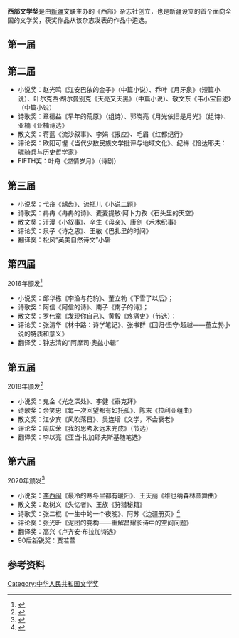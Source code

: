 {{Refimprove|time=2021-04-10T11:29:27+00:00}}
'''西部文学奖'''是由[[新疆|新疆]]文联主办的《西部》杂志社创立，也是新疆设立的首个面向全国的文学奖，获奖作品从该杂志发表的作品中遴选。

== 第一届 ==

== 第二届 ==
*小说奖：赵光鸣《江安巴依的金子》（中篇小说）、乔叶《月牙泉》（短篇小说）、叶尔克西·胡尔曼别克《天亮又天黑》（中篇小说）、敬文东《韦小宝自述》（中篇小说）
*诗歌奖：章德益《早年的荒原》（组诗）、郭晓亮《月光依旧是月光》（组诗）、亚楠《亚楠诗选》
*散文奖：蒋蓝《流沙叙事》、李娟《报应》、毛眉《红都纪行》
*评论奖：欧阳可惺《当代少数民族文学批评与地域文化》、纪梅《恰达耶夫：骠骑兵与历史哲学家》
*FIFTH奖：叶舟《燃情岁月》（诗剧）

== 第三届 ==
*小说奖：弋舟《龋齿》、流瓶儿《小说二题》
*诗歌奖：冉冉《冉冉的诗》、麦麦提敏·阿卜力孜《石头里的天空》
*散文奖：汗漫《小叙事》、辛生《母亲》、康剑《禾木纪事》
*评论奖：泉子《诗之思》、王敏《巴扎里的时间》
*翻译奖：松风“英美自然诗文”小辑

== 第四届 ==
2016年颁发<ref>{{Cite web|url=http://www.scwmw.cn/wyzc/yd/201608/t20160809_781355.htm|title=四川作家罗伟章获第四届西部文学奖|date=2016-08-09|publisher=四川文明网|language=zh-cn|access-date=2021-04-16|archive-date=2021-04-17|archive-url=https://web.archive.org/web/20210417195629/http://www.scwmw.cn/wyzc/yd/201608/t20160809_781355.htm|dead-url=no}}</ref>
*小说奖：邱华栋《李渔与花豹》、董立勃《下雪了以后》；
*诗歌奖：阿信《阿信的诗》、南子《南子的诗》；
*散文奖：罗伟章《发现你自己》、黄毅《疼痛史》（节选）；
*评论奖：张清华《林中路：诗学笔记》、张书群《回归·坚守·超越——董立勃小说的特质和意义》
*翻译奖：钟志清的“阿摩司·奥兹小辑”

== 第五届 ==
2018年颁发<ref>{{Cite web|url=http://www.zuojiawang.com/xinwenkuaibao/34790.html|title=可可托海杯·第五届西部文学奖颁奖|date=2018-10-15|publisher=作家网|language=zh-cn}}</ref>
*小说奖：鬼金《光之深处》、李健《泰克拜》
*诗歌奖：余笑忠《每一次回望都有如托孤》、陈末《拉利亚组曲》
*散文奖：江少宾《风吹落日》、吴连增《文学，不会衰老》
*评论奖：周庆荣《我的思考永远未完成》（节选）
*翻译奖：李以亮《亚当·扎加耶夫斯基随笔选》

== 第六届 ==
2020年颁发<ref>{{Cite web|url=http://www.zjzj.org/ch99/system/2020/09/30/032749474.shtml|title=第六届西部文学奖揭晓|date=2020-09-30|publisher=浙江作家网|author=杜佳|language=zh-cn|access-date=2021-03-13|archive-date=2020-10-27|archive-url=https://web.archive.org/web/20201027145132/http://www.zjzj.org/ch99/system/2020/09/30/032749474.shtml|dead-url=no}}</ref>
*小说奖：[[李西闽|李西闽]]《最冷的寒冬里都有暖阳》、王天丽《维也纳森林圆舞曲》
*散文奖：赵树义《失忆者》、王族《狩猎秘籍》
*诗歌奖：张二棍《一生中的一个夜晚》、阿苏《边疆册页》<ref>{{Cite web|url=https://www.sohu.com/a/427064980_120050860|title=锡伯族诗人阿苏喜获西部文学奖|date=2020-10-24|publisher=搜狐|language=zh-cn|access-date=2021-04-16|archive-date=2021-04-19|archive-url=https://web.archive.org/web/20210419163414/https://www.sohu.com/a/427064980_120050860|dead-url=no}}</ref>
*评论奖：张光昕《泥团的变构——重解昌耀长诗中的空间问题》
*翻译奖：高兴《卢齐安·布拉加诗选》
*90后新锐奖：贾若萱

== 参考资料 ==
{{Reflist|2}}

[[Category:中华人民共和国文学奖|Category:中华人民共和国文学奖]]